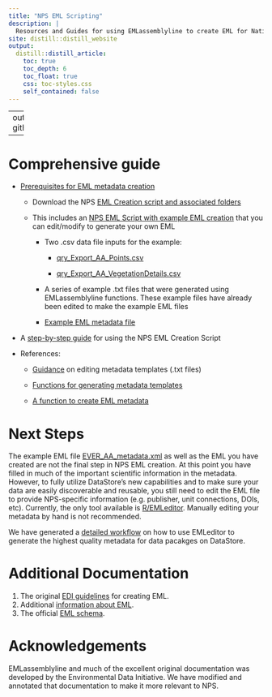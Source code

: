 ```yaml
---
title: "NPS EML Scripting"
description: |
  Resources and Guides for using EMLassemblyline to create EML for National Park Service data packages
site: distill::distill_website
output:
  distill::distill_article:
    toc: true
    toc_depth: 6
    toc_float: true
    css: toc-styles.css
    self_contained: false
---
```


---
output: github_document

---

# Comprehensive guide

  * [Prerequisites for EML metadata creation](prereqs.html)
  
    * Download the NPS [EML Creation script and associated folders](https://github.com/nationalparkservice/NPS_EML_Script/zipball/master)
  
    * This includes an [NPS EML Script with example EML creation](https://github.com/nationalparkservice/NPS_EML_Script/blob/main/EML_Creation_Script.R) that you can edit/modify to generate your own EML
  
      * Two .csv data file inputs for the example:
    
        * [qry_Export_AA_Points.csv](https://github.com/nationalparkservice/NPS_EML_Script/blob/main/Example_files/qry_Export_AA_Points.csv)
    
        * [qry_Export_AA_VegetationDetails.csv](https://github.com/nationalparkservice/NPS_EML_Script/blob/main/Example_files/qry_Export_AA_VegetationDetail.csv)
        
      * A series of example .txt files that were generated using EMLassemblyline functions. These example files have already been edited to make the example EML files  
    
      * [Example EML metadata file](https://github.com/nationalparkservice/NPS_EML_Script/blob/main/Example_files/TEST_EVER_AA_metadata.xml)
    
  * A [step-by-step guide](stepbystep.html) for using the NPS EML Creation Script
  
  * References:
  
    * [Guidance](edit_tmplts.html) on editing metadata templates (.txt files)

    * [Functions for generating metadata templates](create_tmplts.html)
  
    * [A function to create EML metadata](create_eml.html)

# Next Steps

The example EML file [EVER_AA_metadata.xml](https://github.com/nationalparkservice/NPS_EML_Script/EVER_AA_metadata.xml) as well as the EML you have created are not the final step in NPS EML creation. At this point you have filled in much of the important scientific information in the metadata. However, to fully utilize DataStore's new capabilities and to make sure your data are easily discoverable and reusable, you still need to edit the EML file to provide NPS-specific information (e.g. publisher, unit connections, DOIs, etc). Currently, the only tool available is [R/EMLeditor](https://nationalparkservice.github.io/EMLeditor/index.html). Manually editing your metadata by hand is not recommended.

We have generated a [detailed workflow](https://nationalparkservice.github.io/EMLeditor/articles/EMLeditor.html#a-minimal-workflow) on how to use EMLeditor to generate the highest quality metadata for data pacakges on DataStore.

# Additional Documentation
1.    The original [EDI guidelines](https://ediorg.github.io/EMLassemblyline/articles/edit_tmplts.html) for creating EML.
2.    Additional [information about EML](https://eml.ecoinformatics.org/).
3.    The official [EML schema](https://eml.ecoinformatics.org/schema/index.html).

# Acknowledgements
EMLassemblyline and much of the excellent original documentation was developed by the Environmental Data Initiative. We have modified and annotated that documentation to make it more relevant to NPS.